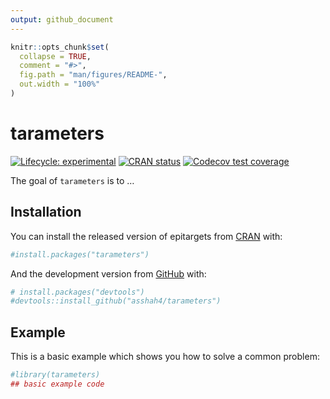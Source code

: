 ```yaml
---
output: github_document
---
```


<!-- README.md is generated from README.Rmd. Please edit that file -->

```r
knitr::opts_chunk$set(
  collapse = TRUE,
  comment = "#>",
  fig.path = "man/figures/README-",
  out.width = "100%"
)
```

# tarameters

<!-- badges: start -->
[![Lifecycle: experimental](https://img.shields.io/badge/lifecycle-experimental-orange.svg)](https://lifecycle.r-lib.org/articles/stages.html#experimental)
[![CRAN status](https://www.r-pkg.org/badges/version/tarameters)](https://CRAN.R-project.org/package=tarameters)
[![Codecov test coverage](https://codecov.io/gh/asshah4/tarameters/branch/main/graph/badge.svg)](https://codecov.io/gh/asshah4/tarameters?branch=main)
<!-- badges: end -->

The goal of `tarameters` is to ...

## Installation

You can install the released version of epitargets from [CRAN](https://CRAN.R-project.org) with:

```r
#install.packages("tarameters")
```

And the development version from [GitHub](https://github.com/) with:

```r
# install.packages("devtools")
#devtools::install_github("asshah4/tarameters")
```
## Example

This is a basic example which shows you how to solve a common problem:

```r
#library(tarameters)
## basic example code
```
